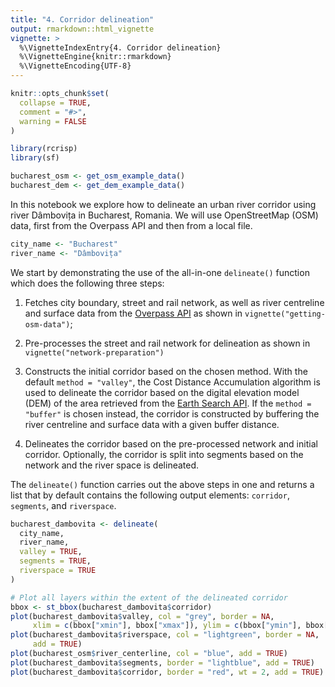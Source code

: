 ```yaml
---
title: "4. Corridor delineation"
output: rmarkdown::html_vignette
vignette: >
  %\VignetteIndexEntry{4. Corridor delineation}
  %\VignetteEngine{knitr::rmarkdown}
  %\VignetteEncoding{UTF-8}
---
```


```r
knitr::opts_chunk$set(
  collapse = TRUE,
  comment = "#>",
  warning = FALSE
)
```

```r
library(rcrisp)
library(sf)

bucharest_osm <- get_osm_example_data()
bucharest_dem <- get_dem_example_data()
```

In this notebook we explore how to delineate an urban river corridor using river Dâmbovița in Bucharest, Romania. We will use OpenStreetMap (OSM) data, first from the Overpass API and then from a local file.

```r
city_name <- "Bucharest"
river_name <- "Dâmbovița"
```

We start by demonstrating the use of the all-in-one `delineate()` function which does the following three steps:

1. Fetches city boundary, street and rail network, as well as river centreline and surface data from the [Overpass API](https://wiki.openstreetmap.org/wiki/Overpass_API) as shown in `vignette("getting-osm-data")`;

2. Pre-processes the street and rail network for delineation as shown in `vignette("network-preparation")`

3. Constructs the initial corridor based on the chosen method. With the default `method = "valley"`, the Cost Distance Accumulation algorithm is used to delineate the corridor based on the digital elevation model (DEM) of the area retrieved from the [Earth Search API](https://element84.com/earth-search/). If the `method = "buffer"` is chosen instead, the corridor is constructed by buffering the river centreline and surface data with a given buffer distance. 

4. Delineates the corridor based on the pre-processed network and initial corridor. Optionally, the corridor is split into segments based on the network and the river space is delineated.

The `delineate()` function carries out the above steps in one and returns a list that by default contains the following output elements: `corridor`, `segments`, and `riverspace`.

```r
bucharest_dambovita <- delineate(
  city_name,
  river_name,
  valley = TRUE,
  segments = TRUE,
  riverspace = TRUE
)

# Plot all layers within the extent of the delineated corridor
bbox <- st_bbox(bucharest_dambovita$corridor)
plot(bucharest_dambovita$valley, col = "grey", border = NA,
     xlim = c(bbox["xmin"], bbox["xmax"]), ylim = c(bbox["ymin"], bbox["ymax"]))
plot(bucharest_dambovita$riverspace, col = "lightgreen", border = NA,
     add = TRUE)
plot(bucharest_osm$river_centerline, col = "blue", add = TRUE)
plot(bucharest_dambovita$segments, border = "lightblue", add = TRUE)
plot(bucharest_dambovita$corridor, border = "red", wt = 2, add = TRUE)
```
